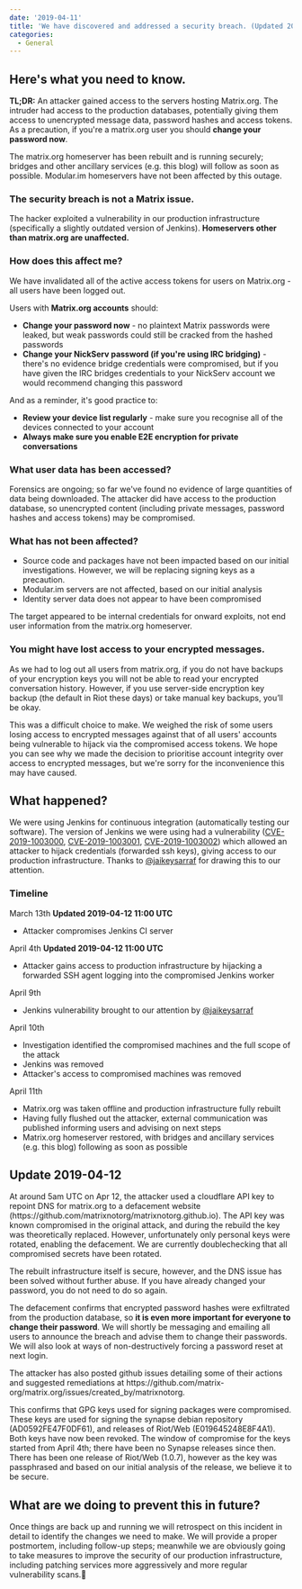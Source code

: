 ```yaml
---
date: '2019-04-11'
title: 'We have discovered and addressed a security breach. (Updated 2019-04-12)'
categories:
  - General
---
```


<h2 id="toc_1">Here&#39;s what you need to know.</h2>

<p><strong>TL;DR:</strong> An attacker gained access to the servers hosting Matrix.org. The intruder had access to the production databases, potentially giving them access to unencrypted message data, password hashes and access tokens. As a precaution, if you&#39;re a matrix.org user you should <strong>change your password now</strong>.</p>

<p>The matrix.org homeserver has been rebuilt and is running securely; bridges and other ancillary services (e.g. this blog) will follow as soon as possible. Modular.im homeservers have not been affected by this outage.</p>

<h3 id="toc_2">The security breach is not a Matrix issue.</h3>

<p>The hacker exploited a vulnerability in our production infrastructure (specifically a slightly outdated version of Jenkins). <strong>Homeservers other than matrix.org are unaffected.</strong></p>

<h3 id="toc_3">How does this affect me?</h3>

<p>We have invalidated all of the active access tokens for users on Matrix.org - all users have been logged out.</p>

<p>Users with <strong>Matrix.org accounts</strong> should:</p>

<ul>
<li><strong>Change your password now</strong> - no plaintext Matrix passwords were leaked, but weak passwords could still be cracked from the hashed passwords</li>
<li><strong>Change your NickServ password (if you&#39;re using IRC bridging)</strong> - there&#39;s no evidence bridge credentials were compromised, but if you have given the IRC bridges credentials to your NickServ account we would recommend changing this password</li>
</ul>

<p>And as a reminder, it&#39;s good practice to:</p>

<ul>
<li><strong>Review your device list regularly</strong> - make sure you recognise all of the devices connected to your account</li>
<li><strong>Always make sure you enable E2E encryption for private conversations</strong></li>
</ul>

<h3 id="toc_4">What user data has been accessed?</h3>

<p>Forensics are ongoing; so far we&#39;ve found no evidence of large quantities of data being downloaded. The attacker did have access to the production database, so unencrypted content (including private messages, password hashes and access tokens) may be compromised. </p>

<h3 id="toc_5">What has not been affected?</h3>

<ul>
<li>Source code and packages have not been impacted based on our initial investigations.  However, we will be replacing signing keys as a precaution.</li>
<li>Modular.im servers are not affected, based on our initial analysis</li>
<li>Identity server data does not appear to have been compromised</li>
</ul>

<p>The target appeared to be internal credentials for onward exploits, not end user information from the matrix.org homeserver.</p>

<h3 id="toc_6">You might have lost access to your encrypted messages.</h3>

<p>As we had to log out all users from matrix.org, if you do not have backups of your encryption keys you will not be able to read your encrypted conversation history.  However, if you use server-side encryption key backup (the default in Riot these days) or take manual key backups, you’ll be okay. </p>

<p>This was a difficult choice to make. We weighed the risk of some users losing access to encrypted messages against that of all users&#39; accounts being vulnerable to hijack via the compromised access tokens. We hope you can see why we made the decision to prioritise account integrity over access to encrypted messages, but we&#39;re sorry for the inconvenience this may have caused.</p>

<h2 id="toc_7">What happened?</h2>

<p>We were using Jenkins for continuous integration (automatically testing our software). The version of Jenkins we were using had a vulnerability (<a href="https://nvd.nist.gov/vuln/detail/CVE-2019-1003000">CVE-2019-1003000</a>, <a href="https://nvd.nist.gov/vuln/detail/CVE-2019-1003001">CVE-2019-1003001</a>, <a href="https://nvd.nist.gov/vuln/detail/CVE-2019-1003002">CVE-2019-1003002</a>) which allowed an attacker to hijack credentials (forwarded ssh keys), giving access to our production infrastructure. Thanks to <a href="https://twitter.com/jaikeysarraf">@jaikeysarraf</a> for drawing this to our attention.</p>

<h3 id="toc_8">Timeline</h3>

<p>March 13th <b>Updated 2019-04-12 11:00 UTC</b></p>
<ul>
<li>Attacker compromises Jenkins CI server</li>
</ul>

<p>April 4th <b>Updated 2019-04-12 11:00 UTC</b></p>
<ul>
<li>Attacker gains access to production infrastructure by hijacking a forwarded SSH agent logging into the compromised Jenkins worker</li>
</ul>

<p>April 9th</p>

<ul>
<li>Jenkins vulnerability brought to our attention by <a href="https://twitter.com/jaikeysarraf">@jaikeysarraf</a></li>
</ul>

<p>April 10th</p>

<ul>
<li>Investigation identified the compromised machines and the full scope of the attack</li>
<li>Jenkins was removed</li>
<li>Attacker&#39;s access to compromised machines was removed</li>
</ul>

<p>April 11th</p>

<ul>
<li>Matrix.org was taken offline and production infrastructure fully rebuilt</li>
<li>Having fully flushed out the attacker, external communication was published informing users and advising on next steps</li>
<li>Matrix.org homeserver restored, with bridges and ancillary services (e.g. this blog) following as soon as possible</li>
</ul>

<h2>Update 2019-04-12</h2>

<p>
At around 5am UTC on Apr 12, the attacker used a cloudflare API key to repoint DNS for matrix.org to a defacement website (https://github.com/matrixnotorg/matrixnotorg.github.io).
The API key was known compromised in the original attack, and during the rebuild the key was theoretically replaced.  However, unfortunately
only personal keys were rotated, enabling the defacement.  We are currently doublechecking that all compromised secrets have been rotated.
</p>
<p>
The rebuilt infrastructure itself is secure, however, and the DNS issue has been solved without further abuse.
If you have already changed your password, you do not need to do so again.
</p>
<p>
The defacement confirms that encrypted password hashes were exfiltrated from the production database, so <b>it is even more important
for everyone to change their password</b>.  We will shortly be messaging and emailing all users to announce the breach and advise them
to change their passwords.  We will also look at ways of non-destructively forcing a password reset at next login.
</p>
<p>
The attacker has also posted github issues detailing some of their actions and suggested remediations at
https://github.com/matrix-org/matrix.org/issues/created_by/matrixnotorg.
</p>
<p>
This confirms that GPG keys used for signing packages were compromised.  These keys are used for signing
the synapse debian repository (AD0592FE47F0DF61), and releases of Riot/Web (E019645248E8F4A1).
Both keys have now been revoked.  The window of compromise for the keys started from April 4th; there have
been no Synapse releases since then.  There has been one release of Riot/Web (1.0.7), however as the key
was passphrased and based on our initial analysis of the release, we believe it to be secure.
</p>


<h2 id="toc_9">What are we doing to prevent this in future?</h2>

<p>Once things are back up and running we will retrospect on this incident in detail to identify the changes we need to make. We will provide a proper postmortem, including follow-up steps; meanwhile we are obviously going to take measures to improve the security of our production infrastructure, including patching services more aggressively and more regular vulnerability scans.</p>
